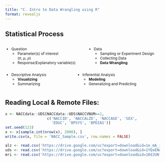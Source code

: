 ```yaml
---
title: "C. Intro to Data Wrangling using R"
format: revealjs
---
```


## Statistical Process

::: incremental
::: columns
::: {.column style="font-size: 85%"}
-   Question
    -   Parameter(s) of interest <br> ($\pi$, $\mu$, $\rho$)
    -   Response/Explanatory variable(s)
:::

::: {.column style="font-size: 85%"}
-   Data
    - Sampling or Experiment Design
    - Collecting Data
    - **Data Wrangling**
:::
:::
:::

::: incremental
::: columns
::: {.column style="font-size: 85%"}
-   Descriptive Analysis
    -   **Visualizing**
    -   Summarizing
:::

::: {.column style="font-size: 85%"}
-   Inferential Analysis
    -   **Modeling**
    -   Generalizing and Predicting
:::
:::
:::

## Reading Local & Remote Files:

```r
x <- NACCdata::UDS[NACCdata::UDS$NACCVNUM==1,
                   c('NACCID', 'NACCALZD', 'NACCAGE', 'SEX',
                     'EDUC', 'BPSYS', 'BPDIAS')]
set.seed(123)
x <- x[sample.int(nrow(x), 2000), ]
write.csv(x, file = 'NACC_Sample.csv', row.names = FALSE)

```


```r
alz <- read.csv('https://drive.google.com/uc?export=download&id=1e_mA_i9-7dyGAb-SpeIS1OvimMi9HKU1')
uds <- read.csv('https://drive.google.com/uc?export=download&id=1YQxENus9dc2k42-NPbngvH6qogzEyDqj')
mri <- read.csv('https://drive.google.com/uc?export=download&id=10dJUNf1esACoP22BxMI9XI3r34ZDuu09')
```


